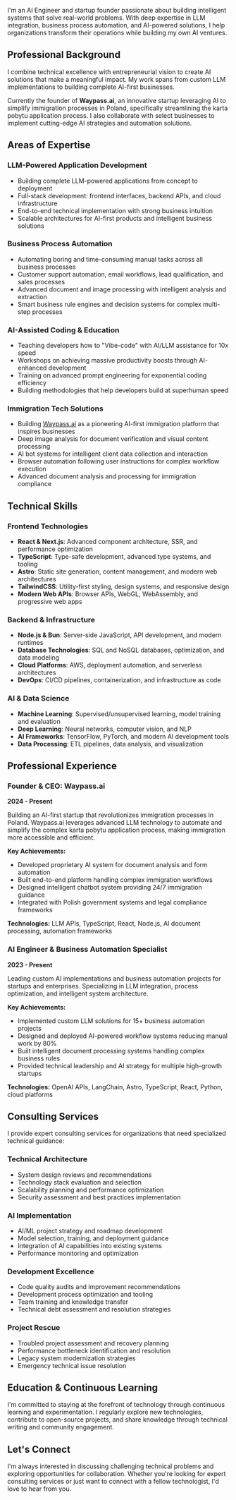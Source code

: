 I'm an AI Engineer and startup founder passionate about building intelligent systems that solve real-world problems. With deep expertise in LLM integration, business process automation, and AI-powered solutions, I help organizations transform their operations while building my own AI ventures.

## Professional Background

I combine technical excellence with entrepreneurial vision to create AI solutions that make a meaningful impact. My work spans from custom LLM implementations to building complete AI-first businesses.

Currently the founder of **Waypass.ai**, an innovative startup leveraging AI to simplify immigration processes in Poland, specifically streamlining the karta pobytu application process. I also collaborate with select businesses to implement cutting-edge AI strategies and automation solutions.

## Areas of Expertise

### LLM-Powered Application Development
- Building complete LLM-powered applications from concept to deployment
- Full-stack development: frontend interfaces, backend APIs, and cloud infrastructure
- End-to-end technical implementation with strong business intuition
- Scalable architectures for AI-first products and intelligent business solutions

### Business Process Automation
- Automating boring and time-consuming manual tasks across all business processes
- Customer support automation, email workflows, lead qualification, and sales processes
- Advanced document and image processing with intelligent analysis and extraction
- Smart business rule engines and decision systems for complex multi-step processes

### AI-Assisted Coding & Education
- Teaching developers how to "Vibe-code" with AI/LLM assistance for 10x speed
- Workshops on achieving massive productivity boosts through AI-enhanced development
- Training on advanced prompt engineering for exponential coding efficiency
- Building methodologies that help developers build at superhuman speed

### Immigration Tech Solutions
- Building [Waypass.ai](https://waypass.ai) as a pioneering AI-first immigration platform that inspires businesses
- Deep image analysis for document verification and visual content processing
- AI bot systems for intelligent client data collection and interaction
- Browser automation following user instructions for complex workflow execution
- Advanced document analysis and processing for immigration compliance

## Technical Skills

### Frontend Technologies
- **React & Next.js**: Advanced component architecture, SSR, and performance optimization
- **TypeScript**: Type-safe development, advanced type systems, and tooling
- **Astro**: Static site generation, content management, and modern web architectures
- **TailwindCSS**: Utility-first styling, design systems, and responsive design
- **Modern Web APIs**: Browser APIs, WebGL, WebAssembly, and progressive web apps

### Backend & Infrastructure
- **Node.js & Bun**: Server-side JavaScript, API development, and modern runtimes
- **Database Technologies**: SQL and NoSQL databases, optimization, and data modeling
- **Cloud Platforms**: AWS, deployment automation, and serverless architectures
- **DevOps**: CI/CD pipelines, containerization, and infrastructure as code

### AI & Data Science
- **Machine Learning**: Supervised/unsupervised learning, model training and evaluation
- **Deep Learning**: Neural networks, computer vision, and NLP
- **AI Frameworks**: TensorFlow, PyTorch, and modern AI development tools
- **Data Processing**: ETL pipelines, data analysis, and visualization

## Professional Experience

### Founder & CEO: Waypass.ai
**2024 - Present**

Building an AI-first startup that revolutionizes immigration processes in Poland. Waypass.ai leverages advanced LLM technology to automate and simplify the complex karta pobytu application process, making immigration more accessible and efficient.

**Key Achievements:**
- Developed proprietary AI system for document analysis and form automation
- Built end-to-end platform handling complex immigration workflows
- Designed intelligent chatbot system providing 24/7 immigration guidance
- Integrated with Polish government systems and legal compliance frameworks

**Technologies:** LLM APIs, TypeScript, React, Node.js, AI document processing, automation frameworks

### AI Engineer & Business Automation Specialist
**2023 - Present**

Leading custom AI implementations and business automation projects for startups and enterprises. Specializing in LLM integration, process optimization, and intelligent system architecture.

**Key Achievements:**
- Implemented custom LLM solutions for 15+ business automation projects
- Designed and deployed AI-powered workflow systems reducing manual work by 80%
- Built intelligent document processing systems handling complex business rules
- Provided technical leadership and AI strategy for multiple high-growth startups

**Technologies:** OpenAI APIs, LangChain, Astro, TypeScript, React, Python, cloud platforms

## Consulting Services

I provide expert consulting services for organizations that need specialized technical guidance:

### Technical Architecture
- System design reviews and recommendations
- Technology stack evaluation and selection
- Scalability planning and performance optimization
- Security assessment and best practices implementation

### AI Implementation
- AI/ML project strategy and roadmap development
- Model selection, training, and deployment guidance
- Integration of AI capabilities into existing systems
- Performance monitoring and optimization

### Development Excellence
- Code quality audits and improvement recommendations
- Development process optimization and tooling
- Team training and knowledge transfer
- Technical debt assessment and resolution strategies

### Project Rescue
- Troubled project assessment and recovery planning
- Performance bottleneck identification and resolution
- Legacy system modernization strategies
- Emergency technical issue resolution

## Education & Continuous Learning

I'm committed to staying at the forefront of technology through continuous learning and experimentation. I regularly explore new technologies, contribute to open-source projects, and share knowledge through technical writing and community engagement.

## Let's Connect

I'm always interested in discussing challenging technical problems and exploring opportunities for collaboration. Whether you're looking for expert consulting services or just want to connect with a fellow technologist, I'd love to hear from you.
